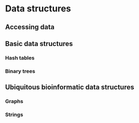 # Data structures

## Accessing data

## Basic data structures

### Hash tables

### Binary trees

## Ubiquitous bioinformatic data structures

### Graphs

### Strings

